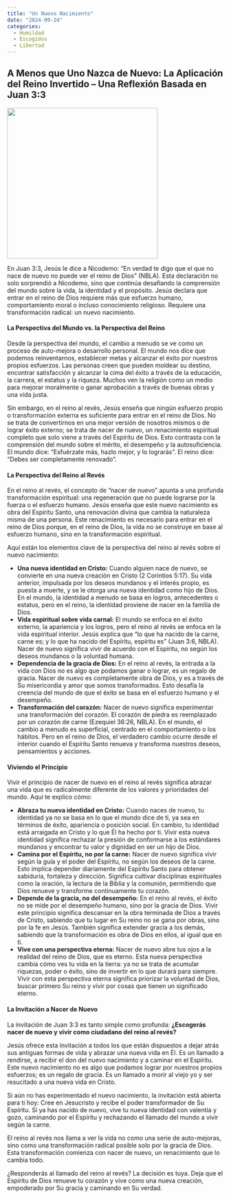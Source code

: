```yaml
---
title: "Un Nuevo Nacimiento"
date: "2024-09-24"
categories:
  - Humildad
  - Escogidos
  - Libertad
---
```


## A Menos que Uno Nazca de Nuevo: La Aplicación del Reino Invertido – Una Reflexión Basada en Juan 3:3

![](reborn.webp){fig-align="center" width="350"}

En Juan 3:3, Jesús le dice a Nicodemo: “En verdad te digo que el que no nace de nuevo no puede ver el reino de Dios” (NBLA). Esta declaración no solo sorprendió a Nicodemo, sino que continúa desafiando la comprensión del mundo sobre la vida, la identidad y el propósito. Jesús declara que entrar en el reino de Dios requiere más que esfuerzo humano, comportamiento moral o incluso conocimiento religioso. Requiere una transformación radical: un nuevo nacimiento.

#### La Perspectiva del Mundo vs. la Perspectiva del Reino

Desde la perspectiva del mundo, el cambio a menudo se ve como un proceso de auto-mejora o desarrollo personal. El mundo nos dice que podemos reinventarnos, establecer metas y alcanzar el éxito por nuestros propios esfuerzos. Las personas creen que pueden moldear su destino, encontrar satisfacción y alcanzar la cima del éxito a través de la educación, la carrera, el estatus y la riqueza. Muchos ven la religión como un medio para mejorar moralmente o ganar aprobación a través de buenas obras y una vida justa.

Sin embargo, en el reino al revés, Jesús enseña que ningún esfuerzo propio o transformación externa es suficiente para entrar en el reino de Dios. No se trata de convertirnos en una mejor versión de nosotros mismos o de lograr éxito externo; se trata de nacer de nuevo, un renacimiento espiritual completo que solo viene a través del Espíritu de Dios. Esto contrasta con la comprensión del mundo sobre el mérito, el desempeño y la autosuficiencia. El mundo dice: "Esfuérzate más, hazlo mejor, y lo lograrás". El reino dice: "Debes ser completamente renovado".

#### La Perspectiva del Reino al Revés 

En el reino al revés, el concepto de "nacer de nuevo" apunta a una profunda transformación espiritual: una regeneración que no puede lograrse por la fuerza o el esfuerzo humano. Jesús enseña que este nuevo nacimiento es obra del Espíritu Santo, una renovación divina que cambia la naturaleza misma de una persona. Este renacimiento es necesario para entrar en el reino de Dios porque, en el reino de Dios, la vida no se construye en base al esfuerzo humano, sino en la transformación espiritual.

Aquí están los elementos clave de la perspectiva del reino al revés sobre el nuevo nacimiento:

-   **Una nueva identidad en Cristo:** Cuando alguien nace de nuevo, se convierte en una nueva creación en Cristo (2 Corintios 5:17). Su vida anterior, impulsada por los deseos mundanos y el interés propio, es puesta a muerte, y se le otorga una nueva identidad como hijo de Dios. En el mundo, la identidad a menudo se basa en logros, antecedentes o estatus, pero en el reino, la identidad proviene de nacer en la familia de Dios.
-   **Vida espiritual sobre vida carnal:** El mundo se enfoca en el éxito externo, la apariencia y los logros, pero el reino al revés se enfoca en la vida espiritual interior. Jesús explica que "lo que ha nacido de la carne, carne es; y lo que ha nacido del Espíritu, espíritu es" (Juan 3:6, NBLA). Nacer de nuevo significa vivir de acuerdo con el Espíritu, no según los deseos mundanos o la voluntad humana.
-   **Dependencia de la gracia de Dios:** En el reino al revés, la entrada a la vida con Dios no es algo que podamos ganar o lograr, es un regalo de gracia. Nacer de nuevo es completamente obra de Dios, y es a través de Su misericordia y amor que somos transformados. Esto desafía la creencia del mundo de que el éxito se basa en el esfuerzo humano y el desempeño.
-   **Transformación del corazón:** Nacer de nuevo significa experimentar una transformación del corazón. El corazón de piedra es reemplazado por un corazón de carne (Ezequiel 36:26, NBLA). En el mundo, el cambio a menudo es superficial, centrado en el comportamiento o los hábitos. Pero en el reino de Dios, el verdadero cambio ocurre desde el interior cuando el Espíritu Santo renueva y transforma nuestros deseos, pensamientos y acciones.

#### Viviendo el Principio 

Vivir el principio de nacer de nuevo en el reino al revés significa abrazar una vida que es radicalmente diferente de los valores y prioridades del mundo. Aquí te explico cómo:

-   **Abraza tu nueva identidad en Cristo:** Cuando naces de nuevo, tu identidad ya no se basa en lo que el mundo dice de ti, ya sea en términos de éxito, apariencia o posición social. En cambio, tu identidad está arraigada en Cristo y lo que Él ha hecho por ti. Vivir esta nueva identidad significa rechazar la presión de conformarse a los estándares mundanos y encontrar tu valor y dignidad en ser un hijo de Dios.
-   **Camina por el Espíritu, no por la carne:** Nacer de nuevo significa vivir según la guía y el poder del Espíritu, no según los deseos de la carne. Esto implica depender diariamente del Espíritu Santo para obtener sabiduría, fortaleza y dirección. Significa cultivar disciplinas espirituales como la oración, la lectura de la Biblia y la comunión, permitiendo que Dios renueve y transforme continuamente tu corazón.
-   **Depende de la gracia, no del desempeño:** En el reino al revés, el éxito no se mide por el desempeño humano, sino por la gracia de Dios. Vivir este principio significa descansar en la obra terminada de Dios a través de Cristo, sabiendo que tu lugar en Su reino no se gana por obras, sino por la fe en Jesús. También significa extender gracia a los demás, sabiendo que la transformación es obra de Dios en ellos, al igual que en ti.
-   **Vive con una perspectiva eterna:** Nacer de nuevo abre tus ojos a la realidad del reino de Dios, que es eterno. Esta nueva perspectiva cambia cómo ves tu vida en la tierra: ya no se trata de acumular riquezas, poder o éxito, sino de invertir en lo que durará para siempre. Vivir con esta perspectiva eterna significa priorizar la voluntad de Dios, buscar primero Su reino y vivir por cosas que tienen un significado eterno.

#### La Invitación a Nacer de Nuevo 

La invitación de Juan 3:3 es tanto simple como profunda: **¿Escogerás nacer de nuevo y vivir como ciudadano del reino al revés?**

Jesús ofrece esta invitación a todos los que están dispuestos a dejar atrás sus antiguas formas de vida y abrazar una nueva vida en Él. Es un llamado a rendirse, a recibir el don del nuevo nacimiento y a caminar en el Espíritu. Este nuevo nacimiento no es algo que podamos lograr por nuestros propios esfuerzos; es un regalo de gracia. Es un llamado a morir al viejo yo y ser resucitado a una nueva vida en Cristo.

Si aún no has experimentado el nuevo nacimiento, la invitación está abierta para ti hoy: Cree en Jesucristo y recibe el poder transformador de Su Espíritu. Si ya has nacido de nuevo, vive tu nueva identidad con valentía y gozo, caminando por el Espíritu y rechazando el llamado del mundo a vivir según la carne.

El reino al revés nos llama a ver la vida no como una serie de auto-mejoras, sino como una transformación radical posible solo por la gracia de Dios. Esta transformación comienza con nacer de nuevo, un renacimiento que lo cambia todo.

¿Responderás al llamado del reino al revés? La decisión es tuya. Deja que el Espíritu de Dios renueve tu corazón y vive como una nueva creación, empoderado por Su gracia y caminando en Su verdad.
